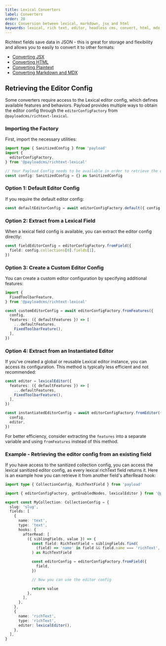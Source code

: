 ```yaml
---
title: Lexical Converters
label: Converters
order: 20
desc: Conversion between lexical, markdown, jsx and html
keywords: lexical, rich text, editor, headless cms, convert, html, mdx, markdown, md, conversion, export, jsx
---
```


Richtext fields save data in JSON - this is great for storage and flexibility and allows you to easily to convert it to other formats:

- [Converting JSX](/docs/rich-text/converting-jsx)
- [Converting HTML](/docs/rich-text/converting-html)
- [Converting Plaintext](/docs/rich-text/converting-plaintext)
- [Converting Markdown and MDX](/docs/rich-text/converting-markdown)

## Retrieving the Editor Config

Some converters require access to the Lexical editor config, which defines available features and behaviors. Payload provides multiple ways to obtain the editor config through the `editorConfigFactory` from `@payloadcms/richtext-lexical`.

### Importing the Factory

First, import the necessary utilities:

```ts
import type { SanitizedConfig } from 'payload'
import {
  editorConfigFactory,
} from '@payloadcms/richtext-lexical'

// Your Payload Config needs to be available in order to retrieve the default editor config
const config: SanitizedConfig = {} as SanitizedConfig
```

### Option 1: Default Editor Config

If you require the default editor config:

```ts
const defaultEditorConfig = await editorConfigFactory.default({ config })
```

### Option 2: Extract from a Lexical Field

When a lexical field config is available, you can extract the editor config directly:

```ts
const fieldEditorConfig = editorConfigFactory.fromField({
  field: config.collections[0].fields[1],
})
```

### Option 3: Create a Custom Editor Config

You can create a custom editor configuration by specifying additional features:

```ts
import {
  FixedToolbarFeature,
} from '@payloadcms/richtext-lexical'

const customEditorConfig = await editorConfigFactory.fromFeatures({
  config,
  features: ({ defaultFeatures }) => [
    ...defaultFeatures,
    FixedToolbarFeature(),
  ],
})
```

### Option 4: Extract from an Instantiated Editor

If you've created a global or reusable Lexical editor instance, you can access its configuration. This method is typically less efficient and not recommended:

```ts
const editor = lexicalEditor({
  features: ({ defaultFeatures }) => [
    ...defaultFeatures,
    FixedToolbarFeature(),
  ],
})

const instantiatedEditorConfig = await editorConfigFactory.fromEditor({
  config,
  editor,
})
```

For better efficiency, consider extracting the `features` into a separate variable and using `fromFeatures` instead of this method.

### Example - Retrieving the editor config from an existing field

If you have access to the sanitized collection config, you can access the lexical sanitized editor config, as every lexical richText field returns it. Here is an example how you can retrieve it from another field's afterRead hook:

```ts
import type { CollectionConfig, RichTextField } from 'payload'

import { editorConfigFactory, getEnabledNodes, lexicalEditor } from '@payloadcms/richtext-lexical'

export const MyCollection: CollectionConfig = {
  slug: 'slug',
  fields: [
    {
      name: 'text',
      type: 'text',
      hooks: {
        afterRead: [
          ({ siblingFields, value }) => {
            const field: RichTextField = siblingFields.find(
              (field) => 'name' in field && field.name === 'richText',
            ) as RichTextField

            const editorConfig = editorConfigFactory.fromField({
              field,
            })

            // Now you can use the editor config

            return value
          },
        ],
      },
    },
    {
      name: 'richText',
      type: 'richText',
      editor: lexicalEditor(),
    },
  ],
}
```


